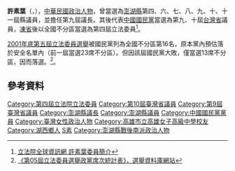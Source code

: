 {{Infobox_officeholder
| name = 許素葉
| image name =
| width = 
| now = 中華民國政治人士 
| period = 
| Sex = 女 
| Native place = 
| date of birth = {{TWN-JPN}}[[昭和|昭和]]八年<br/>{{Birth date and age|1933|12|16}}
| party = {{Kmt|19px}}
| place of birth = 
| educate = 
*[[高雄女中|高雄女中]]
| past = 
*澎湖縣議會第九屆議長。
*第四、六、七、八、十、十一屆議員。
*省自治協會澎湖分會理事長。
*湖西鄉農會第五、六屆總幹事。
*省婦女會理事五屆。
*澎湖縣婦女會第七屆理事長。
*澎湖縣黨部委員十二屆。
*中國國民黨中央委員會顧問。
*中國國民黨中評委。
*台灣省議會第九屆議員<br><span style="color: blue;">(1989年-1994年)</span>
*台灣省議會第十屆議員<br><span style="color: blue;">(1994年-1998年)</span>
*第四屆立法委員<br><span style="color: blue;">(1999年-2002年)</span>
}}
'''許素葉'''（{{lang-nan-tw|Khóo sòo-hio̍h}}，{{bd|1933年|12月16日|catIdx=Xu許}}），[[中華民國|中華民國]][[政治人物|政治人物]]，曾當選為[[澎湖縣|澎湖縣]]第四、六、七、八、九、十、十一屆縣議員，並擔任第九屆議長。其後代表[[中國國民黨|中國國民黨]]當選為第九、十屆[[台灣省|台灣省]]議員，[[凍省|凍省]]後以全國不分區當選為第四屆立法委員<ref>[http://www.ly.gov.tw/ly/01_introduce/0103_leg/leg_main/leg_ver01_01.jsp?ItemNO=01030100&lgno=00101&stage=4 立法院全球資訊網 許素葉委員簡介]</ref>。

[[2001年中華民國立法委員選舉|2001年底第五屆立法委員選舉]]被國民黨列為全國不分區第16名，原本黨內預估落於安全名單內（前一屆當選23席不分區）。但因該屆國民黨大敗，僅當選13席不分區，因而落選。<ref>[http://210.69.23.140/pdf/B2001006.pdf 《第05屆立法委員選舉政黨席次統計表》，選舉資料庫網站]{{dead link|date=十月 2017 |bot=InternetArchiveBot }}</ref>。

==參考資料==
<div class="references-small">
<references />
</div>

{{DEFAULTSORT:Hsu}}
[[Category:第四屆立法院立法委員|Category:第四屆立法院立法委員]]
[[Category:第10屆臺灣省議員|Category:第10屆臺灣省議員]]
[[Category:第9屆臺灣省議員|Category:第9屆臺灣省議員]]
[[Category:澎湖縣議長|Category:澎湖縣議長]]
[[Category:澎湖縣議員|Category:澎湖縣議員]]
[[Category:中國國民黨黨員|Category:中國國民黨黨員]]
[[Category:臺灣女性政治人物|Category:臺灣女性政治人物]]
[[Category:高雄市立高雄女子高級中學校友|Category:高雄市立高雄女子高級中學校友]]
[[Category:湖西鄉人|Category:湖西鄉人]]
[[Category:許姓|S素]]
[[Category:澎湖縣戰後南派政治人物|Category:澎湖縣戰後南派政治人物]]